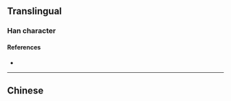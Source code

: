 {{also|愴}}
{{character info}}
==Translingual==

===Han character===
{{Han char|rn=61|rad=心|as=04|sn=7|four=|canj=POSU|ids=⿰忄仓}}

====References====
* {{Han ref|kx=0379.071|hdz=42277.140|uh=6006|ud=24582}}

----

==Chinese==
{{zh-see|愴}}